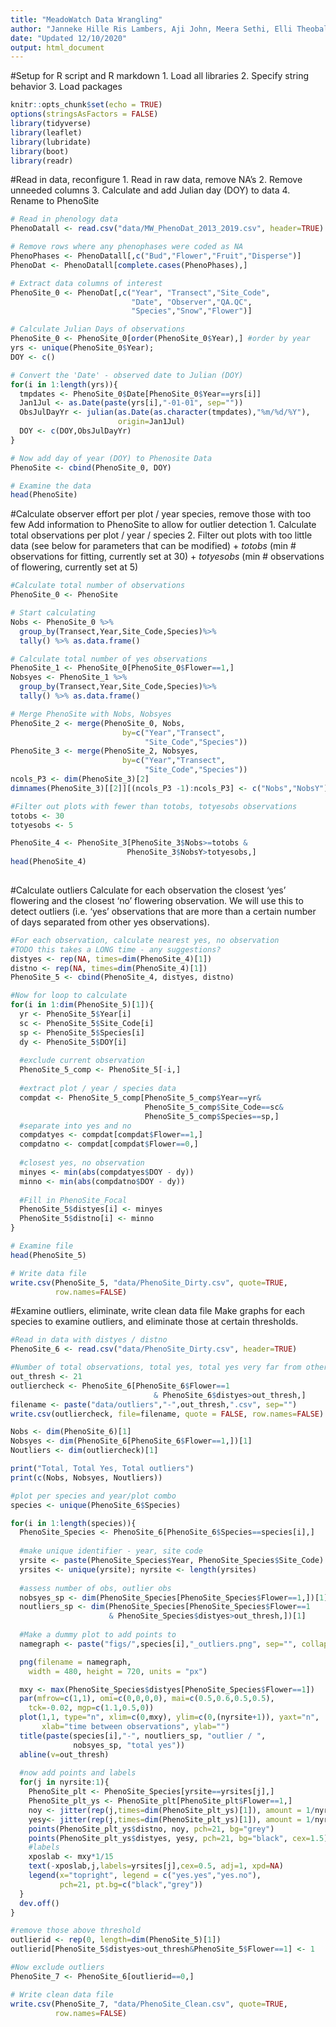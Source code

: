```yaml
---
title: "MeadoWatch Data Wrangling"
author: "Janneke Hille Ris Lambers, Aji John, Meera Sethi, Elli Theobald"
date: "Updated 12/10/2020"
output: html_document
---
```


#Setup for R script and R markdown
1. Load all libraries
2. Specify string behavior
3. Load packages

```r
knitr::opts_chunk$set(echo = TRUE)
options(stringsAsFactors = FALSE)
library(tidyverse)
library(leaflet)
library(lubridate)
library(boot)
library(readr) 
```


#Read in data, reconfigure
1. Read in raw data, remove NA's
2. Remove unneeded columns
3. Calculate and add Julian day (DOY) to data
4. Rename to PhenoSite

```r
# Read in phenology data
PhenoDatall <- read.csv("data/MW_PhenoDat_2013_2019.csv", header=TRUE)

# Remove rows where any phenophases were coded as NA
PhenoPhases <- PhenoDatall[,c("Bud","Flower","Fruit","Disperse")] 
PhenoDat <- PhenoDatall[complete.cases(PhenoPhases),]

# Extract data columns of interest
PhenoSite_0 <- PhenoDat[,c("Year", "Transect","Site_Code",
                           "Date", "Observer","QA.QC",
                           "Species","Snow","Flower")]

# Calculate Julian Days of observations
PhenoSite_0 <- PhenoSite_0[order(PhenoSite_0$Year),] #order by year
yrs <- unique(PhenoSite_0$Year);
DOY <- c()

# Convert the 'Date' - observed date to Julian (DOY)
for(i in 1:length(yrs)){
  tmpdates <- PhenoSite_0$Date[PhenoSite_0$Year==yrs[i]]
  Jan1Jul <- as.Date(paste(yrs[i],"-01-01", sep=""))
  ObsJulDayYr <- julian(as.Date(as.character(tmpdates),"%m/%d/%Y"),
                        origin=Jan1Jul)
  DOY <- c(DOY,ObsJulDayYr)
}

# Now add day of year (DOY) to Phenosite Data
PhenoSite <- cbind(PhenoSite_0, DOY)

# Examine the data
head(PhenoSite)

```


#Calculate observer effort per plot / year species, remove those with too few
Add information to PhenoSite to allow for outlier detection
1. Calculate total observations per plot / year / species
2. Filter out plots with too little data (see below for parameters that can be modified)
   + *totobs* (min # observations for fitting, currently set at 30)
   + *totyesobs* (min # observations of flowering, currently set at 5)

```r
#Calculate total number of observations
PhenoSite_0 <- PhenoSite

# Start calculating
Nobs <- PhenoSite_0 %>% 
  group_by(Transect,Year,Site_Code,Species)%>% 
  tally() %>% as.data.frame()

# Calculate total number of yes observations
PhenoSite_1 <- PhenoSite_0[PhenoSite_0$Flower==1,]
Nobsyes <- PhenoSite_1 %>% 
  group_by(Transect,Year,Site_Code,Species)%>% 
  tally() %>% as.data.frame()

# Merge PhenoSite with Nobs, Nobsyes
PhenoSite_2 <- merge(PhenoSite_0, Nobs,
                         by=c("Year","Transect",
                              "Site_Code","Species"))
PhenoSite_3 <- merge(PhenoSite_2, Nobsyes,
                         by=c("Year","Transect",
                              "Site_Code","Species"))
ncols_P3 <- dim(PhenoSite_3)[2]
dimnames(PhenoSite_3)[[2]][(ncols_P3 -1):ncols_P3] <- c("Nobs","NobsY")

#Filter out plots with fewer than totobs, totyesobs observations
totobs <- 30
totyesobs <- 5

PhenoSite_4 <- PhenoSite_3[PhenoSite_3$Nobs>=totobs &
                          PhenoSite_3$NobsY>totyesobs,]
head(PhenoSite_4)
     
```

#Calculate outliers
Calculate for each observation the closest 'yes' flowering and the closest 'no' flowering observation. We will use this to detect outliers (i.e. 'yes' observations that are more than a certain number of days separated from other yes observations).
```r
#For each observation, calculate nearest yes, no observation
#TODO this takes a LONG time - any suggestions?
distyes <- rep(NA, times=dim(PhenoSite_4)[1])
distno <- rep(NA, times=dim(PhenoSite_4)[1])
PhenoSite_5 <- cbind(PhenoSite_4, distyes, distno)

#Now for loop to calculate
for(i in 1:dim(PhenoSite_5)[1]){
  yr <- PhenoSite_5$Year[i]
  sc <- PhenoSite_5$Site_Code[i]
  sp <- PhenoSite_5$Species[i]
  dy <- PhenoSite_5$DOY[i]
  
  #exclude current observation
  PhenoSite_5_comp <- PhenoSite_5[-i,]
  
  #extract plot / year / species data
  compdat <- PhenoSite_5_comp[PhenoSite_5_comp$Year==yr&
                              PhenoSite_5_comp$Site_Code==sc&
                              PhenoSite_5_comp$Species==sp,]
  #separate into yes and no
  compdatyes <- compdat[compdat$Flower==1,]
  compdatno <- compdat[compdat$Flower==0,]
  
  #closest yes, no observation
  minyes <- min(abs(compdatyes$DOY - dy))
  minno <- min(abs(compdatno$DOY - dy))
  
  #Fill in PhenoSite_Focal
  PhenoSite_5$distyes[i] <- minyes
  PhenoSite_5$distno[i] <- minno
}

# Examine file
head(PhenoSite_5)

# Write data file
write.csv(PhenoSite_5, "data/PhenoSite_Dirty.csv", quote=TRUE,
          row.names=FALSE)

```

#Examine outliers, eliminate, write clean data file
Make graphs for each species to examine outliers, and eliminate those at certain thresholds. 
```r
#Read in data with distyes / distno
PhenoSite_6 <- read.csv("data/PhenoSite_Dirty.csv", header=TRUE)

#Number of total observations, total yes, total yes very far from others
out_thresh <- 21
outliercheck <- PhenoSite_6[PhenoSite_6$Flower==1
                                & PhenoSite_6$distyes>out_thresh,]
filename <- paste("data/outliers","-",out_thresh,".csv", sep="")
write.csv(outliercheck, file=filename, quote = FALSE, row.names=FALSE)

Nobs <- dim(PhenoSite_6)[1]
Nobsyes <- dim(PhenoSite_6[PhenoSite_6$Flower==1,])[1]
Noutliers <- dim(outliercheck)[1]

print("Total, Total Yes, Total outliers")
print(c(Nobs, Nobsyes, Noutliers))

#plot per species and year/plot combo
species <- unique(PhenoSite_6$Species)

for(i in 1:length(species)){
  PhenoSite_Species <- PhenoSite_6[PhenoSite_6$Species==species[i],]
  
  #make unique identifier - year, site code
  yrsite <- paste(PhenoSite_Species$Year, PhenoSite_Species$Site_Code)
  yrsites <- unique(yrsite); nyrsite <- length(yrsites)
  
  #assess number of obs, outlier obs
  nobsyes_sp <- dim(PhenoSite_Species[PhenoSite_Species$Flower==1,])[1]
  noutliers_sp <- dim(PhenoSite_Species[PhenoSite_Species$Flower==1 
                      & PhenoSite_Species$distyes>out_thresh,])[1]
  
  #Make a dummy plot to add points to
  namegraph <- paste("figs/",species[i],"_outliers.png", sep="", collapse=NULL)

  png(filename = namegraph,
    width = 480, height = 720, units = "px")

  mxy <- max(PhenoSite_Species$distyes[PhenoSite_Species$Flower==1])
  par(mfrow=c(1,1), omi=c(0,0,0,0), mai=c(0.5,0.6,0.5,0.5), 
    tck=-0.02, mgp=c(1.1,0.5,0))
  plot(1,1, type="n", xlim=c(0,mxy), ylim=c(0,(nyrsite+1)), yaxt="n",
       xlab="time between observations", ylab="")
  title(paste(species[i],"-", noutliers_sp, "outlier / ", 
              nobsyes_sp, "total yes"))
  abline(v=out_thresh)
  
  #now add points and labels
  for(j in nyrsite:1){
    PhenoSite_plt <- PhenoSite_Species[yrsite==yrsites[j],]
    PhenoSite_plt_ys <- PhenoSite_plt[PhenoSite_plt$Flower==1,] 
    noy <- jitter(rep(j,times=dim(PhenoSite_plt_ys)[1]), amount = 1/nyrsite)
    yesy<- jitter(rep(j,times=dim(PhenoSite_plt_ys)[1]), amount = 1/nyrsite)
    points(PhenoSite_plt_ys$distno, noy, pch=21, bg="grey")
    points(PhenoSite_plt_ys$distyes, yesy, pch=21, bg="black", cex=1.5)
    #labels
    xposlab <- mxy*1/15
    text(-xposlab,j,labels=yrsites[j],cex=0.5, adj=1, xpd=NA)
    legend(x="topright", legend = c("yes.yes","yes.no"), 
           pch=21, pt.bg=c("black","grey"))
  }
  dev.off()
}

#remove those above threshold
outlierid <- rep(0, length=dim(PhenoSite_5)[1])
outlierid[PhenoSite_5$distyes>out_thresh&PhenoSite_5$Flower==1] <- 1

#Now exclude outliers
PhenoSite_7 <- PhenoSite_6[outlierid==0,]

# Write clean data file
write.csv(PhenoSite_7, "data/PhenoSite_Clean.csv", quote=TRUE,
          row.names=FALSE)
     
```


